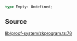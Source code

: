 ```ts
type Empty: Undefined;
```

## Source

[lib/proof-system/zkprogram.ts:78](https://github.com/o1-labs/o1js/blob/ccbd5fd4525adaf6c1f07bef7847d7bac67c71b5/src/lib/proof-system/zkprogram.ts#L78)
